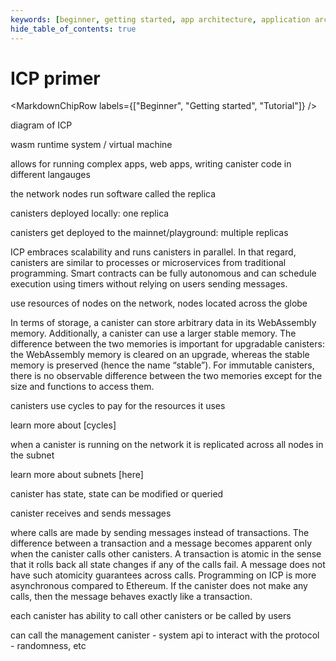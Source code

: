 ```yaml
---
keywords: [beginner, getting started, app architecture, application architecture, how it works, how apps work, how canisters work, how canisters communicate, canister smart contracts]
hide_table_of_contents: true
---
```



# ICP primer

<MarkdownChipRow labels={["Beginner", "Getting started", "Tutorial"]} />

diagram of ICP

wasm runtime system / virtual machine

allows for running complex apps, web apps, writing canister code in different langauges

the network nodes run software called the replica

canisters deployed locally: one replica

canisters get deployed to the mainnet/playground: multiple replicas

ICP embraces scalability and runs canisters in parallel. In that regard, canisters are similar to processes or microservices from traditional programming. Smart contracts can be fully autonomous and can schedule execution using timers without relying on users sending messages.

use resources of nodes on the network, nodes located across the globe

In terms of storage, a canister can store arbitrary data in its WebAssembly memory. Additionally, a canister can use a larger stable memory. The difference between the two memories is important for upgradable canisters: the WebAssembly memory is cleared on an upgrade, whereas the stable memory is preserved (hence the name “stable”). For immutable canisters, there is no observable difference between the two memories except for the size and functions to access them.



canisters use cycles to pay for the resources it uses

learn more about [cycles]

when a canister is running on the network it is replicated across all nodes in the subnet

learn more about subnets [here]

canister has state, state can be modified or queried

canister receives and sends messages

where calls are made by sending messages instead of transactions. The difference between a transaction and a message becomes apparent only when the canister calls other canisters. A transaction is atomic in the sense that it rolls back all state changes if any of the calls fail. A message does not have such atomicity guarantees across calls. Programming on ICP is more asynchronous compared to Ethereum. If the canister does not make any calls, then the message behaves exactly like a transaction.

each canister has ability to call other canisters or be called by users

can call the management canister - system api to interact with the protocol - randomness, etc

